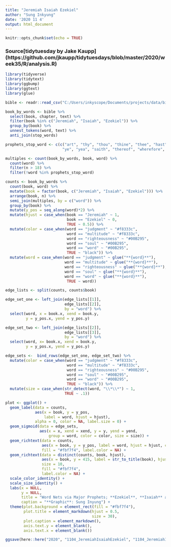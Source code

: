 ```yaml
---
title: "Jeremiah Isaiah Ezekiel"
author: "Sung Inkyung"
date: '2020 11 4'
output: html_document
---
```


```r
knitr::opts_chunk$set(echo = TRUE)
```
### Source[tidytuesday by Jake Kaupp] (https://github.com/jkaupp/tidytuesdays/blob/master/2020/week35/R/analysis.R)
```r
library(tidyverse)
library(tidytext)
library(ggbump)
library(ggtext)
library(glue)
```


```r
bible <- readr::read_csv("C:/Users/inkyscope/Documents/projects/data/bible_kjv_new.csv")

```


```r
book_by_words <- bible %>% 
  select(book, chapter, text) %>% 
  filter(book %in% c("Jeremiah", "Isaiah", "Ezekiel")) %>% 
  group_by(book) %>% 
  unnest_tokens(word, text) %>% 
  anti_join(stop_words) 
```


```r
prophets_stop_word <- c(c("art", "thy", "thou", "thine", "thee", "hast", "hath","shalt",
                         "ye", "yea", "saith", "thereof", "wherefore", "lo"))

multiples <- count(book_by_words, book, word) %>% 
  count(word) %>% 
  filter(n > 18) %>% 
  filter(!word %in% prophets_stop_word)
```


```r
counts <- book_by_words %>% 
  count(book, word) %>% 
  mutate(book = factor(book, c("Jeremiah", "Isaiah", "Ezekiel"))) %>% 
  arrange(book, n) %>% 
  semi_join(multiples, by = c("word")) %>% 
  group_by(book) %>% 
  mutate(y_pos = seq_along(word)*2) %>% 
  mutate(hjust = case_when(book == "Jeremiah" ~ 1,
                           book == "Ezekiel" ~ 0,
                           TRUE ~ 0.5)) %>% 
  mutate(color = case_when(word == "judgment" ~ "#f8333c",
                           word == "multitude" ~ "#f8333c",
                           word == "righteousness" ~ "#00B295",
                           word == "soul" ~ "#00B295",
                           word == "word" ~ "#00B295",
                           TRUE ~ "black")) %>% 
  mutate(word = case_when(word == "judgment" ~ glue("**{word}**"),
                          word == "multitude" ~ glue("**{word}**"),
                          word == "righteousness" ~ glue("**{word}**"),
                          word == "soul" ~ glue("**{word}**"),
                          word == "word" ~ glue("**{word}**"),
                           TRUE ~ word)) 
```

```r
edge_lists <- split(counts, counts$book)

edge_set_one <- left_join(edge_lists[[1]],
                          edge_lists[[2]],
                          by = "word") %>% 
  select(word, x = book.x, xend = book.y, 
         y = y_pos.x, yend = y_pos.y)

edge_set_two <- left_join(edge_lists[[2]],
                          edge_lists[[3]],
                          by = "word") %>% 
  select(word, x= book.x, xend = book.y,
         y = y_pos.x, yend = y_pos.y)

edge_sets <-  bind_rows(edge_set_one, edge_set_two) %>% 
  mutate(color = case_when(word == "judgment" ~ "#f8333c",
                           word == "multitude" ~ "#f8333c",
                           word == "righteousness" ~ "#00B295",
                           word == "soul" ~ "#00B295",
                           word == "word" ~ "#00B295",
                           TRUE ~ "black")) %>%  
  mutate(size = case_when(str_detect(word, "\\*\\*") ~ 1,
                          TRUE ~ .1))
```


```r
plot <- ggplot() +
  geom_label(data = counts, 
             aes(x = book, y = y_pos, 
                 label = word, hjust = hjust), 
             alpha = 0, color = NA, label.size = 0) +
  geom_sigmoid(data = edge_sets, 
               aes(x = x, xend = xend, y = y, yend = yend, 
                   group = word, color = color, size = size)) +
  geom_richtext(data = counts, 
                aes(x = book, y = y_pos, label = word, hjust = hjust, color = color),  
                fill = "#fbf7f4", label.color = NA) +
  geom_richtext(data = distinct(counts, book, hjust), 
                aes(x = book, y = 415, label = str_to_title(book), hjust = hjust), 
                size = 10, 
                fill = "#fbf7f4", 
                label.color = NA) +
  scale_color_identity() +
  scale_size_identity() +
  labs(x = NULL,
       y = NULL,
       title = "Word Nets via Major Prophets; **Ezekiel**, **Isaiah** and **Jeremiah**",
       caption = "**Graphic**: Sung Inyung") +
  theme(plot.background = element_rect(fill = "#fbf7f4"),
        plot.title = element_markdown(hjust = 0.5,
                                      size = 30),
        plot.caption = element_markdown(),
        axis.text.y = element_blank(),
        axis.text.x = element_blank())

ggsave(here::here("2020", "1104_JeremiahIsaiahEzekiel", "1104_JeremiahIsaiahEzekiel.png"), width = 33, height = 100, units = "cm")

```

